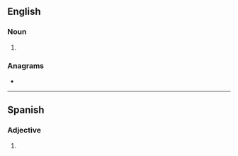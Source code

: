 {{also|naïfs}}
==English==

===Noun===
{{head|en|noun plural form}}

# {{plural of|naif|lang=en}}

===Anagrams===
* {{anagrams|en|Fains|fains}}

----

==Spanish==

===Adjective===
{{head|es|adjective form}}

# {{plural of|naif|lang=es}}